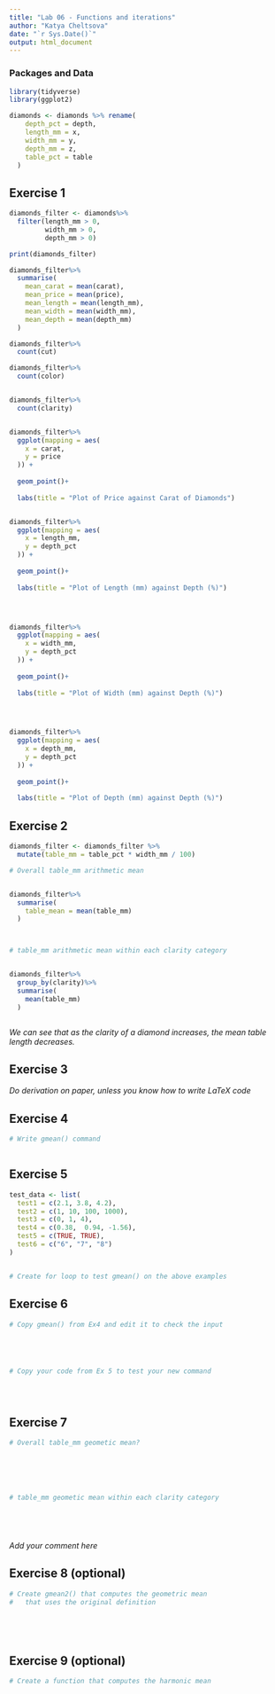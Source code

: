 ```yaml
---
title: "Lab 06 - Functions and iterations"
author: "Katya Cheltsova"
date: "`r Sys.Date()`"
output: html_document
---
```



### Packages and Data

```r
library(tidyverse) 
library(ggplot2)
```

```r
diamonds <- diamonds %>% rename(
    depth_pct = depth,
    length_mm = x,
    width_mm = y,
    depth_mm = z,
    table_pct = table
  )
```


## Exercise 1
```r


diamonds_filter <- diamonds%>%
  filter(length_mm > 0,
         width_mm > 0,
         depth_mm > 0)

print(diamonds_filter)

diamonds_filter%>%
  summarise(
    mean_carat = mean(carat),
    mean_price = mean(price),
    mean_length = mean(length_mm),
    mean_width = mean(width_mm),
    mean_depth = mean(depth_mm)
  )

diamonds_filter%>%
  count(cut)

diamonds_filter%>%
  count(color)


diamonds_filter%>%
  count(clarity)


diamonds_filter%>%
  ggplot(mapping = aes(
    x = carat,
    y = price
  )) +
  
  geom_point()+
  
  labs(title = "Plot of Price against Carat of Diamonds")


diamonds_filter%>%
  ggplot(mapping = aes(
    x = length_mm,
    y = depth_pct
  )) +
  
  geom_point()+
  
  labs(title = "Plot of Length (mm) against Depth (%)")




diamonds_filter%>%
  ggplot(mapping = aes(
    x = width_mm,
    y = depth_pct
  )) +
  
  geom_point()+
  
  labs(title = "Plot of Width (mm) against Depth (%)")




diamonds_filter%>%
  ggplot(mapping = aes(
    x = depth_mm,
    y = depth_pct
  )) +
  
  geom_point()+
  
  labs(title = "Plot of Depth (mm) against Depth (%)")


```


## Exercise 2

```r

diamonds_filter <- diamonds_filter %>%
  mutate(table_mm = table_pct * width_mm / 100)

# Overall table_mm arithmetic mean


diamonds_filter%>%
  summarise(
    table_mean = mean(table_mm)
  )



# table_mm arithmetic mean within each clarity category


diamonds_filter%>%
  group_by(clarity)%>%
  summarise(
    mean(table_mm)
  )



```

_We can see that as the clarity of a diamond increases, the mean table length decreases._



## Exercise 3

_Do derivation on paper, unless you know how to write LaTeX code_


## Exercise 4

```r
# Write gmean() command



```

## Exercise 5

```r

test_data <- list(
  test1 = c(2.1, 3.8, 4.2),
  test2 = c(1, 10, 100, 1000),
  test3 = c(0, 1, 4),
  test4 = c(0.38,  0.94, -1.56),
  test5 = c(TRUE, TRUE),
  test6 = c("6", "7", "8")
)


# Create for loop to test gmean() on the above examples


```


## Exercise 6

```r
# Copy gmean() from Ex4 and edit it to check the input





# Copy your code from Ex 5 to test your new command





```


## Exercise 7

```r
# Overall table_mm geometic mean?






# table_mm geometic mean within each clarity category






```

_Add your comment here_


## Exercise 8 (optional)

```r
# Create gmean2() that computes the geometric mean 
#   that uses the original definition






```


## Exercise 9 (optional)

```r
# Create a function that computes the harmonic mean







```
